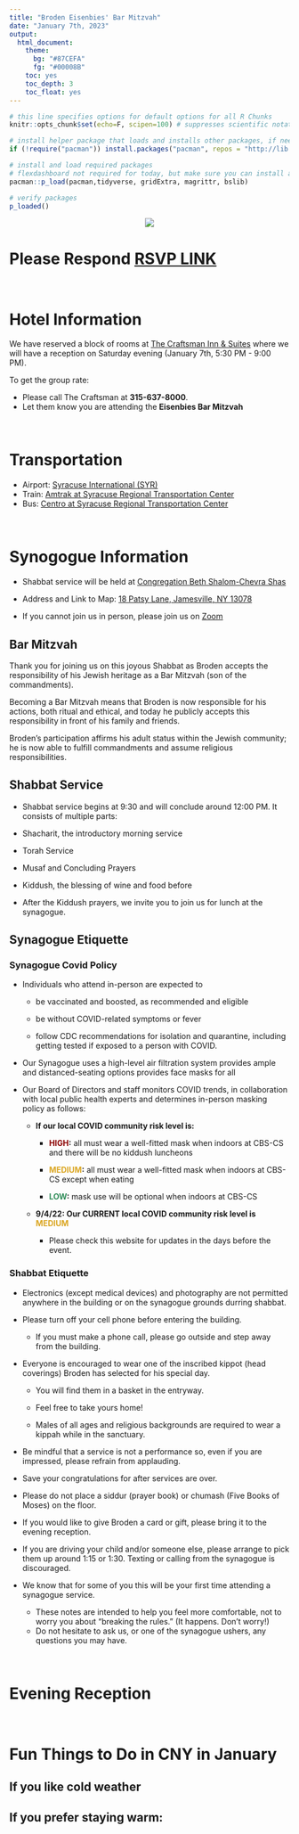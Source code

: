 ```yaml
---
title: "Broden Eisenbies' Bar Mitzvah"
date: "January 7th, 2023"
output: 
  html_document: 
    theme: 
      bg: "#87CEFA"
      fg: "#00008B"
    toc: yes
    toc_depth: 3
    toc_float: yes
---
```


```r

# this line specifies options for default options for all R Chunks
knitr::opts_chunk$set(echo=F, scipen=100) # suppresses scientific notation

# install helper package that loads and installs other packages, if needed
if (!require("pacman")) install.packages("pacman", repos = "http://lib.stat.cmu.edu/R/CRAN/")

# install and load required packages
# flexdashboard not required for today, but make sure you can install and load it
pacman::p_load(pacman,tidyverse, gridExtra, magrittr, bslib)

# verify packages
p_loaded()

```

<center>![](Broden_at_SCM.jpg)</center>

# Please Respond [RSVP LINK](https://docs.google.com/forms/d/e/1FAIpQLSdrT1rBRcmvvE_Kd3zv23CQIa9DT_5Z36WAYoeXo6tiqB3z6g/viewform?usp=pp_url)

<br>

# Hotel Information

We have reserved a block of rooms at [The Craftsman Inn & Suites](https://www.craftsmaninn.com/) where we will have a reception on Saturday evening (January 7th, 5:30 PM - 9:00 PM).

To get the group rate:

-   Please call The Craftsman at **315-637-8000**.
-   Let them know you are attending the **Eisenbies Bar Mitzvah**

<br>

# Transportation

-   Airport: [Syracuse International (SYR)](https://syrairport.org/)
-   Train: [Amtrak at Syracuse Regional Transportation Center](https://www.amtrak.com/stations/syr)
-   Bus: [Centro at Syracuse Regional Transportation Center](https://www.centro.org/service_schedules/william-f-walsh-regional-transportation-center)

<br>

# Synogogue Information

-   Shabbat service will be held at [Congregation Beth Shalom-Chevra Shas](https://www.cbscs.org/)

-   Address and Link to Map: [18 Patsy Lane, Jamesville, NY 13078](https://www.google.com/maps/place/18+Patsy+Ln,+Jamesville,+NY+13078/@43.0233009,-76.0751064,17z/data=!3m1!4b1!4m5!3m4!1s0x89d98cafe156c27f:0x6d6c4db54556f487!8m2!3d43.0233009!4d-76.0751064)

-   If you cannot join us in person, please join us on [Zoom]()

## Bar Mitzvah

Thank you for joining us on this joyous Shabbat as Broden accepts the responsibility of his Jewish heritage as a Bar Mitzvah (son of the commandments).

Becoming a Bar Mitzvah means that Broden is now responsible for his actions, both ritual and ethical, and today he publicly accepts this responsibility in front of his family and friends.

Broden's participation affirms his adult status within the Jewish community; he is now able to fulfill commandments and assume religious responsibilities.

## Shabbat Service

-   Shabbat service begins at 9:30 and will conclude around 12:00 PM. It consists of multiple parts:

-   Shacharit, the introductory morning service

-   Torah Service

-   Musaf and Concluding Prayers

-   Kiddush, the blessing of wine and food before

-   After the Kiddush prayers, we invite you to join us for lunch at the synagogue.

## Synagogue Etiquette

### Synagogue Covid Policy

-   Individuals who attend in-person are expected to

    -   be vaccinated and boosted, as recommended and eligible

    -   be without COVID-related symptoms or fever

    -   follow CDC recommendations for isolation and quarantine, including getting tested if exposed to a person with COVID.

-   Our Synagogue uses a high-level air filtration system provides ample and distanced-seating options provides face masks for all

-   Our Board of Directors and staff monitors COVID trends, in collaboration with local public health experts and determines in-person masking policy as follows:

    -   **If our local COVID community risk level is:**

        -   [**HIGH**]{style="color:darkred"}**:** all must wear a well-fitted mask when indoors at CBS-CS and there will be no kiddush luncheons

        -   [**MEDIUM**]{style="color:goldenrod"}**:** all must wear a well-fitted mask when indoors at CBS-CS except when eating

        -   [**LOW**]{style="color:seagreen"}**:** mask use will be optional when indoors at CBS-CS

    -   **9/4/22: Our CURRENT local COVID community risk level is [MEDIUM]{style="color:goldenrod"}**

        -   Please check this website for updates in the days before the event.

### Shabbat Etiquette

-   Electronics (except medical devices) and photography are not permitted anywhere in the building or on the synagogue grounds durring shabbat.

-   Please turn off your cell phone before entering the building.

    -   If you must make a phone call, please go outside and step away from the building.

-   Everyone is encouraged to wear one of the inscribed kippot (head coverings) Broden has selected for his special day.

    -   You will find them in a basket in the entryway.

    -   Feel free to take yours home!

    -   Males of all ages and religious backgrounds are required to wear a kippah while in the sanctuary.

-   Be mindful that a service is not a performance so, even if you are impressed, please refrain from applauding.

-   Save your congratulations for after services are over.

-   Please do not place a siddur (prayer book) or chumash (Five Books of Moses) on the floor.

-   If you would like to give Broden a card or gift, please bring it to the evening reception.

-   If you are driving your child and/or someone else, please arrange to pick them up around 1:15 or 1:30. Texting or calling from the synagogue is discouraged.

-   We know that for some of you this will be your first time attending a synagogue service.

    -   These notes are intended to help you feel more comfortable, not to worry you about "breaking the rules." (It happens. Don't worry!)\
    -   Do not hesitate to ask us, or one of the synagogue ushers, any questions you may have.

<br>

# Evening Reception

<br>

# Fun Things to Do in CNY in January

## If you like cold weather

## If you prefer staying warm:
